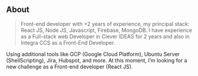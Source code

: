## About

> Front-end developer with +2 years of experience, my principal stack: React JS, Node JS, Javascript, Firebase, MongoDB. I
have experience as a Full-stack web Developer in Clever IDEAS for 2 years and also in Integra CCS as a Front-End Developer.

Using additional tools like GCP (Google Cloud Platform), Ubuntu Server (ShellScripting), Jira, Hubspot, and more. At this
moment, I’m looking for a new challenge as a Front-end developer (React JS).